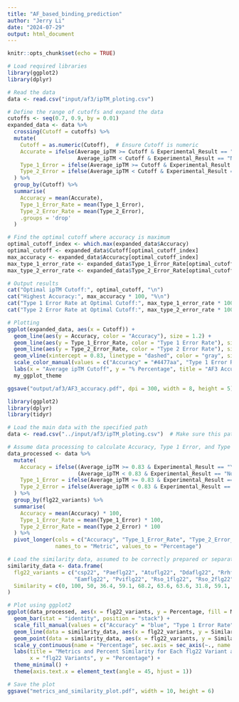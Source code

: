 ```yaml
---
title: "AF_based_binding_prediction"
author: "Jerry Li"
date: "2024-07-29"
output: html_document
---
```


```r
knitr::opts_chunk$set(echo = TRUE)
```

```r
# Load required libraries
library(ggplot2)
library(dplyr)

# Read the data
data <- read.csv("input/af3/ipTM_ploting.csv")

# Define the range of cutoffs and expand the data
cutoffs <- seq(0.7, 0.9, by = 0.01)
expanded_data <- data %>% 
  crossing(Cutoff = cutoffs) %>% 
  mutate(
    Cutoff = as.numeric(Cutoff),  # Ensure Cutoff is numeric
    Accurate = ifelse(Average_ipTM >= Cutoff & Experimental_Result == "Yes" |
                      Average_ipTM < Cutoff & Experimental_Result == "No", 1, 0),
    Type_1_Error = ifelse(Average_ipTM >= Cutoff & Experimental_Result == "No", 1, 0),
    Type_2_Error = ifelse(Average_ipTM < Cutoff & Experimental_Result == "Yes", 1, 0)
  ) %>% 
  group_by(Cutoff) %>% 
  summarise(
    Accuracy = mean(Accurate),
    Type_1_Error_Rate = mean(Type_1_Error),
    Type_2_Error_Rate = mean(Type_2_Error),
    .groups = 'drop'
  )

# Find the optimal cutoff where accuracy is maximum
optimal_cutoff_index <- which.max(expanded_data$Accuracy)
optimal_cutoff <- expanded_data$Cutoff[optimal_cutoff_index]
max_accuracy <- expanded_data$Accuracy[optimal_cutoff_index]
max_type_1_error_rate <- expanded_data$Type_1_Error_Rate[optimal_cutoff_index]
max_type_2_error_rate <- expanded_data$Type_2_Error_Rate[optimal_cutoff_index]

# Output results
cat("Optimal ipTM Cutoff:", optimal_cutoff, "\n")
cat("Highest Accuracy:", max_accuracy * 100, "%\n")
cat("Type 1 Error Rate at Optimal Cutoff:", max_type_1_error_rate * 100, "%\n")
cat("Type 2 Error Rate at Optimal Cutoff:", max_type_2_error_rate * 100, "%\n")

# Plotting
ggplot(expanded_data, aes(x = Cutoff)) +
  geom_line(aes(y = Accuracy, color = "Accuracy"), size = 1.2) +
  geom_line(aes(y = Type_1_Error_Rate, color = "Type 1 Error Rate"), size = 1) +
  geom_line(aes(y = Type_2_Error_Rate, color = "Type 2 Error Rate"), size = 1) +
  geom_vline(xintercept = 0.83, linetype = "dashed", color = "gray", size = 0.5) +
  scale_color_manual(values = c("Accuracy" = "#4477aa", "Type 1 Error Rate" = "#ee6677", "Type 2 Error Rate" = "#ccbb44")) +
  labs(x = "Average ipTM Cutoff", y = "% Percentage", title = "AF3 Accuracy") +
  my_ggplot_theme

ggsave("output/af3/AF3_accuracy.pdf", dpi = 300, width = 8, height = 5)


```


```r
library(ggplot2)
library(dplyr)
library(tidyr)

# Load the main data with the specified path
data <- read.csv("../input/af3/ipTM_ploting.csv")  # Make sure this path is correct for your file system

# Assume data processing to calculate Accuracy, Type 1 Error, and Type 2 Error already exists here
data_processed <- data %>%
  mutate(
    Accuracy = ifelse((Average_ipTM >= 0.83 & Experimental_Result == "Yes") | 
                      (Average_ipTM < 0.83 & Experimental_Result == "No"), 1, 0),
    Type_1_Error = ifelse(Average_ipTM >= 0.83 & Experimental_Result == "No", 1, 0),
    Type_2_Error = ifelse(Average_ipTM < 0.83 & Experimental_Result == "Yes", 1, 0)
  ) %>%
  group_by(flg22_variants) %>%
  summarise(
    Accuracy = mean(Accuracy) * 100,
    Type_1_Error_Rate = mean(Type_1_Error) * 100,
    Type_2_Error_Rate = mean(Type_2_Error) * 100
  ) %>%
  pivot_longer(cols = c("Accuracy", "Type_1_Error_Rate", "Type_2_Error_Rate"), 
               names_to = "Metric", values_to = "Percentage")

# Load the similarity data, assumed to be correctly prepared or separate
similarity_data <- data.frame(
  flg22_variants = c("csp22", "Paeflg22", "Atuflg22", "Ddaflg22", "Rrhflg22", 
                     "Eamflg22", "Pviflg22", "Rso_1flg22", "Rso_2flg22", "Xfrflg22", "Xorflg22"),
  Similarity = c(0, 100, 50, 36.4, 59.1, 68.2, 63.6, 63.6, 31.8, 59.1, 59.1)
)

# Plot using ggplot2
ggplot(data_processed, aes(x = flg22_variants, y = Percentage, fill = Metric)) +
  geom_bar(stat = "identity", position = "stack") +
  scale_fill_manual(values = c("Accuracy" = "blue", "Type 1 Error Rate" = "red", "Type 2 Error Rate" = "green")) +
  geom_line(data = similarity_data, aes(x = flg22_variants, y = Similarity, group = 1), color = "black") +
  geom_point(data = similarity_data, aes(x = flg22_variants, y = Similarity), color = "black", size = 3) +
  scale_y_continuous(name = "Percentage", sec.axis = sec_axis(~., name = "Percent Similarity")) +
  labs(title = "Metrics and Percent Similarity for Each flg22 Variant at ipTM Cutoff 0.83",
       x = "flg22 Variants", y = "Percentage") +
  theme_minimal() +
  theme(axis.text.x = element_text(angle = 45, hjust = 1))

# Save the plot
ggsave("metrics_and_similarity_plot.pdf", width = 10, height = 6)



```